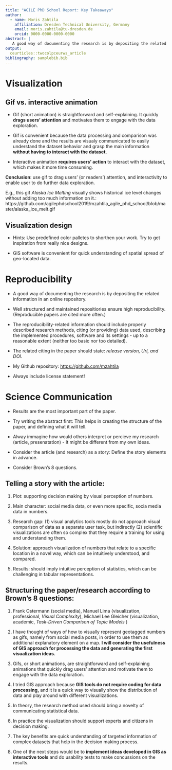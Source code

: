 ```yaml
---
title: "AGILE PhD School Report: Key Takeaways"
author:
  - name: Moris Zahtila
    affiliation: Dresden Technical University, Germany
    email: moris.zahtila@tu-dresden.de
    orcid: 0000-0000-0000-0000
abstract: |
   A good way of documenting the research is by depositing the related information in an online repository.
output:
  ceurticles::twocolpceurws_article
bibliography: samplebib.bib
---
```


# Visualization

## Gif vs. interactive animation

- Gif (short animation) is straightforward and self-explaining. It quickly **drags users' attention** and motivates them to engage with the data exploration.

- Gif is convenient because the data processing and comparison was already done and the results are visualy communicated to easily understand the dataset behavior and grasp the main information **without having to interact with the dataset.**

- Interactive animation **requires users' action** to interact with the dataset, which makes it more time consuming.

**Conclusion**: use gif to drag users' (or readers') attention, and interactivity to enable user to do further data exploration.

E.g., this gif _Alaska Ice Melting_ visually shows historical ice level changes without adding too much information on it.: https://github.com/agilephdschool2019/mzahtila_agile_phd_school/blob/master/alaska_ice_melt.gif

<!--gif format not supported in PDF
![E.g., this gif _Alaska Ice Melting_ (by Moris Zahtila) visually shows historical ice level changes without adding too much information on it.](alaska_ice_melt.gif)
-->

## Visualization design

- Hints: Use predefined color palletes to shorthen your work. Try to get inspiration from really nice designs.

- GIS software is convenient for quick understanding of spatial spread of geo-located data.

# Reproducibility

- A good way of documenting the research is by depositing the related information in an online repository.

- Well structured and maintained repositiories ensure high reproducibility. (Reproducible papers are cited more often.)

- The reproducibility-related information should include properly described research methods, citing (or providing) data used, describing the implemented procedures, software and its settings - up to a reasonable extent (neither too basic nor too detailed).

- The related citing in the paper should state: _release version, Url, and DOI._

- My Github repository: <https://github.com/mzahtila>

- Always include license statement!

# Science Communication

- Results are the most important part of the paper.

- Try writing the abstract first: This helps in creating the structure of the paper, and defining what it will tell.

- Alway immagine how would others interpret or percieve my research (article, presenatation) - It might be different from my own ideas.

- Consider the article (and research) as a story: Define the story elements in advance.

- Consider Brown’s 8 questions. 

## Telling a story with the article:

1.	Plot: supporting decision making by visual perception of numbers.

2.	Main character: social media data, or even more specific, socia media data in numbers.

3.	Research gap: (1) visual analytics tools mostly do not approach visual comparison of data as a separate user task, but indirectly (2) scientific visualizations are often so complex that they require a training for using and understanding them.

4.	Solution: approach visualization of numbers that relate to a specific location in a novel way, which can be intuitively understood, and compared.

5.	Results: should imply intuitive perception of statistics, which can be challenging in tabular representations.

## Structuring the paper/research according to Brown’s 8 questions:

1.	Frank Ostermann (social media), Manuel Lima (visualization, professional, _Visual Complexity_), Michael Lee Gleicher (visualization, academic, _Task-Driven Comparison of Topic Models_ )

2.	I have thought of ways of how to visually represent geotagged numbers as gifs, namely from social media posts, in order to use them as additional explanatory element on a map. **I will consider the usefulness of GIS approach for processing the data and generating the first visualization ideas.**

3.	Gifs, or short animations, are straightforward and self-explaining animations that quickly drag users’ attention and motivate them to engage with the data exploration. 

4.	I tried GIS approach because **GIS tools do not require coding for data processing,** and it is a quick way to visually show the distribution of data and play around with different visualizations.

5.	In theory, the research method used should bring a novelty of communicating statistical data.

6.	In practice the visualization should support experts and citizens in decision making.

7.	The key benefits are quick understanding of targeted information of complex datasets that help in the decision making process.

8.	One of the next steps would be to **implement ideas developed in GIS as interactive tools** and do usability tests to make concussions on the results.
